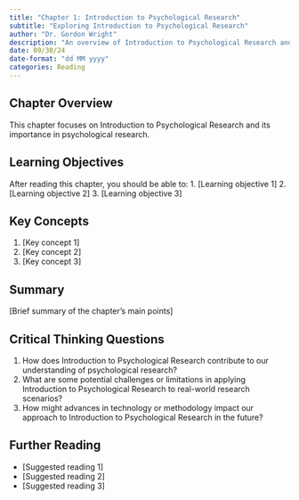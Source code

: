 ```yaml
---
title: "Chapter 1: Introduction to Psychological Research"
subtitle: "Exploring Introduction to Psychological Research"
author: "Dr. Gordon Wright"
description: "An overview of Introduction to Psychological Research and its application in psychological research"
date: 09/30/24
date-format: "dd MM yyyy"
categories: Reading
---
```

## Chapter Overview
This chapter focuses on Introduction to Psychological Research and its importance in psychological research.

## Learning Objectives
After reading this chapter, you should be able to:
1. [Learning objective 1]
2. [Learning objective 2]
3. [Learning objective 3]

## Key Concepts
1. [Key concept 1]
2. [Key concept 2]
3. [Key concept 3]

## Summary
[Brief summary of the chapter's main points]

## Critical Thinking Questions
1. How does Introduction to Psychological Research contribute to our understanding of psychological research?
2. What are some potential challenges or limitations in applying Introduction to Psychological Research to real-world research scenarios?
3. How might advances in technology or methodology impact our approach to Introduction to Psychological Research in the future?

## Further Reading
- [Suggested reading 1]
- [Suggested reading 2]
- [Suggested reading 3]
